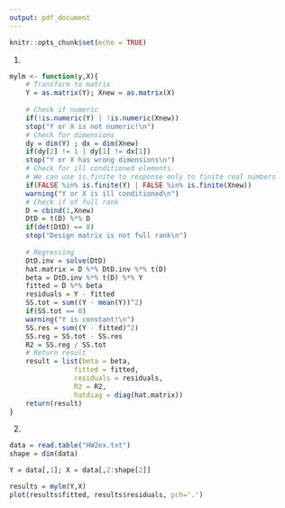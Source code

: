 ---
output: pdf_document
---

```{r setup, include=FALSE}
knitr::opts_chunk$set(echo = TRUE)
```

1. 

```{r mylm}
mylm <- function(y,X){
    # Transform to matrix
    Y = as.matrix(Y); Xnew = as.matrix(X)
  
    # Check if numeric
    if(!is.numeric(Y) | !is.numeric(Xnew))
    stop("Y or X is not numeric!\n")
    # Check for dimensions
    dy = dim(Y) ; dx = dim(Xnew)
    if(dy[2] != 1 | dy[1] != dx[1])
    stop("Y or X has wrong dimensions\n")
    # Check for ill conditioned elements.
    # We can use is.finite to response only to finite real numbers
    if(FALSE %in% is.finite(Y) | FALSE %in% is.finite(Xnew))
    warning("Y or X is ill conditioned\n")
    # Check if of full rank
    D = cbind(1,Xnew)
    DtD = t(D) %*% D
    if(det(DtD) == 0)
    stop("Design matrix is not full rank\n")
    
    # Regressing
    DtD.inv = solve(DtD)
    hat.matrix = D %*% DtD.inv %*% t(D)
    beta = DtD.inv %*% t(D) %*% Y
    fitted = D %*% beta
    residuals = Y - fitted
    SS.tot = sum((Y - mean(Y))^2)
    if(SS.tot == 0)
    warning("Y is constant!\n")
    SS.res = sum((Y - fitted)^2)
    SS.reg = SS.tot - SS.res
    R2 = SS.reg / SS.tot
    # Return result
    result = list(beta = beta,
                fitted = fitted,
                residuals = residuals,
                R2 = R2,
                hatdiag = diag(hat.matrix))
    return(result)
}
```

2.

```{r ex}
data = read.table("HW2ex.txt")
shape = dim(data)

Y = data[,1]; X = data[,2:shape[2]]

results = mylm(Y,X)
plot(results$fitted, results$residuals, pch='.')
```
